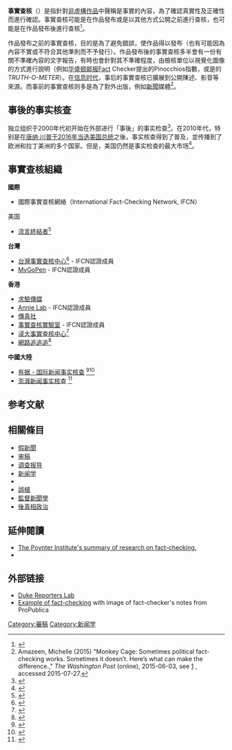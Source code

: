 {{NoteTA
|G1=IT
}}
{{Merge|闢謠|discuss=Talk:事實查核#请求与闢謠合并|time=2022-04-14T00:55:19+00:00}}
{{专家}}
{{Request translation|time=2017-05-14T05:47:44+00:00}}
{{新闻学}}
'''事實查核'''（{{lang-en|Fact checking}}）是指針對[[非虛構作品|非虛構作品]]中聲稱是事實的內容，為了確認真實性及正確性而進行確認。事實查核可能是在作品發布或是以其他方式公開之前進行查核，也可能是在作品發布後進行查核<ref>{{Cite journal|title=Ante hoc - Oxford Reference|url=http://www.oxfordreference.com/view/10.1093/acref/9780195369380.001.0001/acref-9780195369380-e-221|doi=10.1093/acref/9780195369380.001.0001/acref-9780195369380-e-221|journal=|access-date=2016-11-17|archive-date=2015-02-21|archive-url=https://web.archive.org/web/20150221211803/http://www.oxfordreference.com/view/10.1093/acref/9780195369380.001.0001/acref-9780195369380-e-221|dead-url=no}}</ref>。

作品發布之前的事實查核，目的是為了避免錯誤，使作品得以發布（也有可能因為內容不實或不符合其他準則而不予發行）。作品發布後的事實查核多半會有一份有關不準確內容的文字報告，有時也會針對其不準確程度，由檢核單位以視覺化圖像的方式進行說明（例如[[华盛顿邮报|华盛顿邮报]]Fact Checker提出的Pinocchios指數，或是{{le|PolitiFact|PolitiFact.com}}的''TRUTH-O-METER''）。在[[信息时代|信息时代]]，事后的事實查核已擴展到公開陳述、影音等來源。而事前的事實查核则多是為了對外出版，例如[[新聞|新聞]]媒體<ref name="AmazeenWaPost15">Amazeen, Michelle (2015) "Monkey Cage: Sometimes political fact-checking works. Sometimes it doesn’t. Here’s what can make the difference.," ''The Washington Post'' (online),  2015-06-03, see [https://www.washingtonpost.com/blogs/monkey-cage/wp/2015/06/03/sometimes-political-fact-checking-works-sometimes-it-doesnt-heres-what-can-make-the-difference/] {{Wayback|url=https://www.washingtonpost.com/blogs/monkey-cage/wp/2015/06/03/sometimes-political-fact-checking-works-sometimes-it-doesnt-heres-what-can-make-the-difference/ |date=20150803051823 }}, accessed 2015-07-27.</ref>。

==事後的事实核查==
独立组织于2000年代初开始在外部进行「事後」的事实检查<ref name="OxfordUniversity">{{Citation|last1=Graves|first1=Lucas|title=Fact-Checking as Idea and Practice in Journalism|date=25 February 2019|encyclopedia=Oxford Research Encyclopedia of Communication|publisher=Oxford University Press|language=en|doi=10.1093/acrefore/9780190228613.013.808|isbn=9780190228613|last2=Amazeen|first2=Michelle A.}}</ref>。在2010年代，特别是在[[2016年美國總統選舉|唐纳·川普于2016年当选美国总统]]之後，事实核查得到了普及，並传播到了欧洲和拉丁美洲的多个国家。但是，美国仍然是事实检查的最大市场<ref name=":2">{{Cite web|url=https://en.unesco.org/sites/default/files/module_5.pdf|title=Fact-Checking 101 - Unesco|last=Alexios Mantzarlis|date=2018|website=en.unesco.org|archive-url=https://web.archive.org/web/20200301190556/https://en.unesco.org/sites/default/files/module_5.pdf|archive-date=2020-03-01|access-date=19 January 2020|dead-url=no}}</ref>。

==事實查核組織==
{{未完成列表}}
'''國際'''
* 國際事實查核網絡（International Fact-Checking Network, IFCN）

; 美国
* [[流言終結者|流言終結者]]<ref>{{cite web|title=MythBusters|url=http://www.discovery.com/tv-shows/mythbusters/|publisher=discovery|accessdate=2015-06-16|archive-date=2019-06-18|archive-url=https://web.archive.org/web/20190618151839/https://www.discovery.com/tv-shows/mythbusters/|dead-url=no}}</ref>

'''台灣'''
* [[台灣事實查核中心|台灣事實查核中心]]<ref>{{Cite web |url=https://tfc-taiwan.org.tw/ |title=台灣事實查核中心 |accessdate=2019-06-20 |archive-date=2020-12-11 |archive-url=https://web.archive.org/web/20201211141908/https://tfc-taiwan.org.tw/ |dead-url=no }}</ref> - IFCN認證成員
* [https://www.mygopen.com/ MyGoPen] {{Wayback|url=https://www.mygopen.com/ |date=20210614210843 }} - IFCN認證成員

'''香港'''
* [[求驗傳媒|求驗傳媒]]
* [http://annielab.org Annie Lab] {{Wayback|url=http://annielab.org/ |date=20210222021026 }} - IFCN認證成員
* [[傳真社|傳真社]]
* [https://www.factchecklab.org/ 事實查核實驗室] {{Wayback|url=https://www.factchecklab.org/ |date=20210501065956 }} - IFCN認證成員
* [[浸大事實查核中心|浸大事實查核中心]]<ref>{{Cite web |url=http://www.comm.hkbu.edu.hk/factcheckservice/ |title=浸大事實查核中心 |accessdate=2020-10-14 |archive-date=2020-10-15 |archive-url=https://web.archive.org/web/20201015160323/http://www.comm.hkbu.edu.hk/factcheckservice/ |dead-url=no }}</ref>
* [[網路追追追|網路追追追]]<ref>{{cite web|url=http://rumor.nownews.com/|title=網路追追追|publisher=今日傳媒股份有限公司|accessdate=2015-06-16|deadurl=yes|archiveurl=https://web.archive.org/web/20150627154334/http://rumor.nownews.com/|archivedate=2015-06-27}}</ref>

'''中國大陸'''
* [https://chinafactcheck.com/ 有据 - 国际新闻事实核查] {{Wayback|url=https://chinafactcheck.com/ |date=20220528062235 }} <ref>{{Cite web|url=https://www.cna.com.tw/news/acn/202012010260.aspx|title=中國記者架事實查核網站：有感國際假新聞充斥|date=2020-12-01|publisher=[[中央社|中央社]]|language=zh-hant|access-date=2022-02-13|archive-date=2022-02-15|archive-url=https://web.archive.org/web/20220215021918/https://www.cna.com.tw/news/acn/202012010260.aspx}}</ref><ref>{{Cite web|url=https://www.scmp.com/news/china/politics/article/3111829/meet-man-fighting-chinese-internets-fake-news-epidemic|title=Meet the man fighting the Chinese internet’s fake news epidemic|date=2020-11-29|publisher=[[南華早報|南華早報]]|author=Jun Mai|language=en|access-date=2022-02-13|archive-date=2022-05-19|archive-url=https://web.archive.org/web/20220519183354/https://www.scmp.com/news/china/politics/article/3111829/meet-man-fighting-chinese-internets-fake-news-epidemic}}</ref>
* [[澎湃新闻|澎湃新闻事实核查]] <ref>{{Cite web |url=https://www.thepaper.cn/newsDetail_forward_104579 |title=澎湃新闻事实核查 |publisher=[[澎湃新闻|澎湃新闻]] |language=zh-hans |access-date=2022-02-13 |archive-date=2022-04-01 |archive-url=https://web.archive.org/web/20220401050546/https://www.thepaper.cn/newsDetail_forward_104579 }}</ref>

==参考文献==
{{reflist}}

== 相關條目 ==
{{colbegin|2}}
* [[假新聞|假新聞]]
* [[审稿|审稿]]
* [[调查报导|调查报导]]
* [[新闻学|新闻学]]
* {{le|標頭廣告|Masthead (publishing)}}
* [[誤植|誤植]]
* [[監督新聞學|監督新聞學]]
* [[後真相政治|後真相政治]]
{{colend}}

==延伸閱讀==
* [https://web.archive.org/web/20180126184946/https://www.poynter.org/fact-checking-research-database?poy The Poynter Institute's summary of research on fact-checking.]
* {{cite web|last1=Kessler|first1=Glenn|title=Rapidly expanding fact-checking movement faces growing pains|url=https://www.washingtonpost.com/news/fact-checker/wp/2018/06/25/rapidly-expanding-fact-checking-movement-faces-growing-pains/|website=[[華盛頓郵報|華盛頓郵報]]|date=2018-06-25|accessdate=2020-06-30|archive-date=2020-07-18|archive-url=https://web.archive.org/web/20200718040542/https://www.washingtonpost.com/news/fact-checker/wp/2018/06/25/rapidly-expanding-fact-checking-movement-faces-growing-pains|dead-url=no}}
==外部链接==
{{Commons category-inline|Fact-checking}}
* [https://reporterslab.org/fact-checking Duke Reporters Lab]{{Wayback|url=https://reporterslab.org/fact-checking |date=20201210084647 }}
* [https://www.propublica.org/article/calculating-the-work-behind-our-work Example of fact-checking]{{Wayback|url=https://www.propublica.org/article/calculating-the-work-behind-our-work |date=20201212053947 }} with image of fact-checker's notes from ProPublica
[[Category:審稿|Category:審稿]]
[[Category:新闻学|Category:新闻学]]